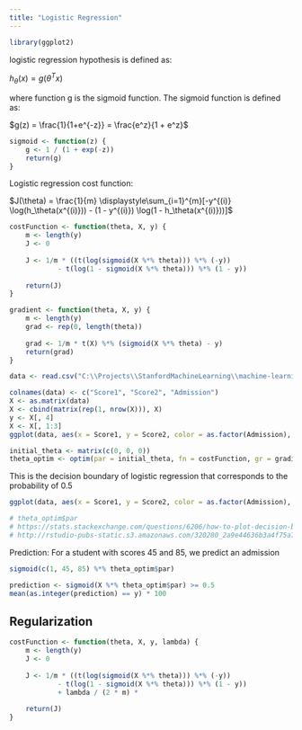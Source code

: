 ```yaml
---
title: "Logistic Regression"
---
```


```r
library(ggplot2)
```

logistic regression hypothesis is defined as:

$h_\theta(x) = g(\theta^Tx)$

where function g is the sigmoid function. The sigmoid function is defined as:

$g(z) = \frac{1}{1+e^{-z}} = \frac{e^z}{1 + e^z}$

```r
sigmoid <- function(z) {
    g <- 1 / (1 + exp(-z))
    return(g)
}

```

Logistic regression cost function:

$J(\theta) = \frac{1}{m} \displaystyle\sum_{i=1}^{m}[-y^{(i)} \log(h_\theta(x^{(i)})) - (1 - y^{(i)}) \log(1 - h_\theta(x^{(i)}))]$

```r
costFunction <- function(theta, X, y) {
    m <- length(y)
    J <- 0
    
    J <- 1/m * ((t(log(sigmoid(X %*% theta))) %*% (-y)) 
            - t(log(1 - sigmoid(X %*% theta))) %*% (1 - y))
    
    return(J)
}
```

```r
gradient <- function(theta, X, y) {
    m <- length(y)
    grad <- rep(0, length(theta))
    
    grad <- 1/m * t(X) %*% (sigmoid(X %*% theta) - y)
    return(grad)
}
```

```r
data <- read.csv("C:\\Projects\\StanfordMachineLearning\\machine-learning-ex2\\ex2\\ex2data1.txt")

colnames(data) <- c("Score1", "Score2", "Admission")
X <- as.matrix(data)
X <- cbind(matrix(rep(1, nrow(X))), X)
y <- X[, 4]
X <- X[, 1:3]
ggplot(data, aes(x = Score1, y = Score2, color = as.factor(Admission), shape = as.factor(Admission))) + geom_point(size = 2)
```

```r
initial_theta <- matrix(c(0, 0, 0))
theta_optim <- optim(par = initial_theta, fn = costFunction, gr = gradient, X = X, y = y, method = "BFGS")
```

This is the decision boundary of logistic regression that corresponds to the probability of 0.5
```r
ggplot(data, aes(x = Score1, y = Score2, color = as.factor(Admission), shape = as.factor(Admission))) + geom_point(size = 2) + geom_abline(slope = (-theta_optim$par[2] / theta_optim$par[3]), intercept = (-theta_optim$par[1] / theta_optim$par[3]), colour = "blue", size = 1)

# theta_optim$par
# https://stats.stackexchange.com/questions/6206/how-to-plot-decision-boundary-in-r-for-logistic-regression-model
# http://rstudio-pubs-static.s3.amazonaws.com/320280_2a9e44636b3a4f75a7dc02bf0b167572.html
```

Prediction:
For a student with scores 45 and 85, we predict an admission
```r
sigmoid(c(1, 45, 85) %*% theta_optim$par)
```

```r
prediction <- sigmoid(X %*% theta_optim$par) >= 0.5
mean(as.integer(prediction) == y) * 100
```

## Regularization

```r
costFunction <- function(theta, X, y, lambda) {
    m <- length(y)
    J <- 0
    
    J <- 1/m * ((t(log(sigmoid(X %*% theta))) %*% (-y)) 
            - t(log(1 - sigmoid(X %*% theta))) %*% (1 - y))
            + lambda / (2 * m) * 
    
    return(J)
}
```